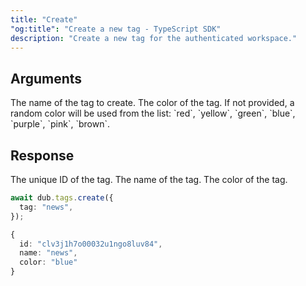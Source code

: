 ```yaml
---
title: "Create"
"og:title": "Create a new tag - TypeScript SDK"
description: "Create a new tag for the authenticated workspace."
---
```


## Arguments

<ParamField body="tag" type="string" required>
  The name of the tag to create.
</ParamField>

<ParamField body="color" type="string">
  The color of the tag. If not provided, a random color will be used from the
  list: `red`, `yellow`, `green`, `blue`, `purple`, `pink`, `brown`.
</ParamField>

## Response

<ResponseField name="id" type="string" required>
  The unique ID of the tag.
</ResponseField>

<ResponseField name="name" type="string" required>
  The name of the tag.
</ResponseField>

<ResponseField name="color" type="string" required>
  The color of the tag.
</ResponseField>

<RequestExample>

```ts
await dub.tags.create({
  tag: "news",
});
```

</RequestExample>

<ResponseExample>

```ts
{
  id: "clv3j1h7o00032u1ngo8luv84",
  name: "news",
  color: "blue"
}
```

</ResponseExample>